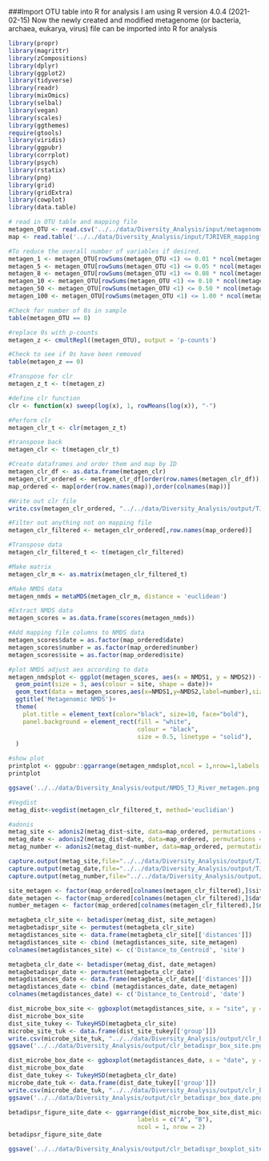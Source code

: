 ###Import OTU table into R for analysis
I am using R version 4.0.4 (2021-02-15)
Now the newly created and modified metagenome (or bacteria, archaea, eukarya, virus) file can be imported into R for analysis 
```r
library(propr)
library(magrittr)
library(zCompositions)
library(dplyr)
library(ggplot2)
library(tidyverse) 
library(readr)
library(mixOmics)
library(selbal)
library(vegan)
library(scales)
library(ggthemes)
require(gtools)
library(viridis)
library(ggpubr)
library(corrplot)
library(psych)
library(rstatix)
library(png)
library(grid)
library(gridExtra)
library(cowplot)
library(data.table)
```
```r
# read in OTU table and mapping file
metagen_OTU <- read.csv('../../data/Diversity_Analysis/input/metagenomemodified.csv',sep=',',row.names = 1,header = 1,check.names=FALSE)
map <- read.table('../../data/Diversity_Analysis/input/TJRIVER_mappingfile.txt',sep='\t',header =1,row.names = 1)
```
```r
#To reduce the overall number of variables if desired.
metagen_1 <- metagen_OTU[rowSums(metagen_OTU <1) <= 0.01 * ncol(metagen_OTU), ]
metagen_5 <- metagen_OTU[rowSums(metagen_OTU <1) <= 0.05 * ncol(metagen_OTU), ]
metagen_8 <- metagen_OTU[rowSums(metagen_OTU <1) <= 0.08 * ncol(metagen_OTU), ]
metagen_10 <- metagen_OTU[rowSums(metagen_OTU <1) <= 0.10 * ncol(metagen_OTU), ]
metagen_50 <- metagen_OTU[rowSums(metagen_OTU <1) <= 0.50 * ncol(metagen_OTU), ]
metagen_100 <- metagen_OTU[rowSums(metagen_OTU <1) <= 1.00 * ncol(metagen_OTU), ]
```
```r
#Check for number of 0s in sample
table(metagen_OTU == 0)
```
```r
#replace 0s with p-counts
metagen_z <- cmultRepl((metagen_OTU), output = 'p-counts')
```
```r
#Check to see if 0s have been removed
table(metagen_z == 0)
```
```r
#Transpose for clr
metagen_z_t <- t(metagen_z)
```
```r
#define clr function
clr <- function(x) sweep(log(x), 1, rowMeans(log(x)), "-")
```
```r
#Perform clr
metagen_clr_t <- clr(metagen_z_t)
```
```r
#transpose back
metagen_clr <- t(metagen_clr_t)
```
```r
#Create dataframes and order them and map by ID
metagen_clr_df <- as.data.frame(metagen_clr)
metagen_clr_ordered <- metagen_clr_df[order(row.names(metagen_clr_df)), order(colnames(metagen_clr_df))]
map_ordered <- map[order(row.names(map)),order(colnames(map))]
```
```r
#Write out clr file
write.csv(metagen_clr_ordered, "../../data/Diversity_Analysis/output/TJ_River_metagen_clr.csv")
```
```r
#Filter out anything not on mapping file
metagen_clr_filtered <- metagen_clr_ordered[,row.names(map_ordered)]
```
```r
#Transpose data
metagen_clr_filtered_t <- t(metagen_clr_filtered)
```
```r
#Make matrix
metagen_clr_m <- as.matrix(metagen_clr_filtered_t)
```
```r
#Make NMDS data
metagen_nmds = metaMDS(metagen_clr_m, distance = 'euclidean')
```
```r
#Extract NMDS data
metagen_scores = as.data.frame(scores(metagen_nmds))
```
```r
#Add mapping file columns to NMDS data
metagen_scores$date = as.factor(map_ordered$date)
metagen_scores$number = as.factor(map_ordered$number)
metagen_scores$site = as.factor(map_ordered$site)
```
```r
#plot NMDS adjust aes according to data
metagen_nmdsplot <- ggplot(metagen_scores, aes(x = NMDS1, y = NMDS2)) +
  geom_point(size = 3, aes(colour = site, shape = date))+ 
  geom_text(data = metagen_scores,aes(x=NMDS1,y=NMDS2,label=number),size=2,vjust=2)+
  ggtitle('Metagenomic NMDS')+
  theme(
    plot.title = element_text(color="black", size=10, face="bold"),
    panel.background = element_rect(fill = "white",
                                    colour = "black",
                                    size = 0.5, linetype = "solid"),
  )
```
```r
#show plot
printplot <- ggpubr::ggarrange(metagen_nmdsplot,ncol = 1,nrow=1,labels = c("A"))
printplot
```
```r
ggsave('../../data/Diversity_Analysis/output/NMDS_TJ_River_metagen.png', width=6.5, height=4,plot=metagen_nmdsplot)
```
```r
#Vegdist
metag_dist<-vegdist(metagen_clr_filtered_t, method='euclidian')
```
```r
#adonis
metag_site <- adonis2(metag_dist~site, data=map_ordered, permutations = 9999, method = "euclidian")
metag_date <- adonis2(metag_dist~date, data=map_ordered, permutations = 9999, method = "euclidian")
metag_number <- adonis2(metag_dist~number, data=map_ordered, permutations = 9999, method = "euclidian")
```
```r
capture.output(metag_site,file="../../data/Diversity_Analysis/output/TJ_River_site_permanova_10000.csv")
capture.output(metag_date,file="../../data/Diversity_Analysis/output/TJ_River_date_permanova_10000.csv")
capture.output(metag_number,file="../../data/Diversity_Analysis/output/TJ_River_number_permanova_10000.csv")
```
```r
site_metagen <- factor(map_ordered[colnames(metagen_clr_filtered),]$site)
date_metagen <- factor(map_ordered[colnames(metagen_clr_filtered),]$date)
number_metagen <- factor(map_ordered[colnames(metagen_clr_filtered),]$number)
```
```r
metagbeta_clr_site <- betadisper(metag_dist, site_metagen)
metagbetadispr_site <- permutest(metagbeta_clr_site)
metagdistances_site <- data.frame(metagbeta_clr_site[['distances']])
metagdistances_site <- cbind (metagdistances_site, site_metagen)
colnames(metagdistances_site) <- c('Distance_to_Centroid', 'site')
```
```r
metagbeta_clr_date <- betadisper(metag_dist, date_metagen)
metagbetadispr_date <- permutest(metagbeta_clr_date)
metagdistances_date <- data.frame(metagbeta_clr_date[['distances']])
metagdistances_date <- cbind (metagdistances_date, date_metagen)
colnames(metagdistances_date) <- c('Distance_to_Centroid', 'date')
```
```r
dist_microbe_box_site <- ggboxplot(metagdistances_site, x = "site", y = "Distance_to_Centroid" , add = "point")
dist_microbe_box_site
dist_site_tukey <- TukeyHSD(metagbeta_clr_site)
microbe_site_tuk <- data.frame(dist_site_tukey[['group']])
write.csv(microbe_site_tuk, "../../data/Diversity_Analysis/output/clr_betadispr_site_tukey.csv")
ggsave('../../data/Diversity_Analysis/output/clr_betadispr_box_site.png',width=12, height=4, plot = dist_microbe_box_site)
```
```r
dist_microbe_box_date <- ggboxplot(metagdistances_date, x = "date", y = "Distance_to_Centroid" , add = "point")
dist_microbe_box_date
dist_date_tukey <- TukeyHSD(metagbeta_clr_date)
microbe_date_tuk <- data.frame(dist_date_tukey[['group']])
write.csv(microbe_date_tuk, "../../data/Diversity_Analysis/output/clr_betadispr_date_tukey.csv")
ggsave('../../data/Diversity_Analysis/output/clr_betadispr_box_date.png',width=12, height=4, plot = dist_microbe_box_date)
```
```r
betadipsr_figure_site_date <- ggarrange(dist_microbe_box_site,dist_microbe_box_date,
                                    labels = c("A", "B"),
                                    ncol = 1, nrow = 2)
betadipsr_figure_site_date
```
```r
ggsave('../../data/Diversity_Analysis/output/clr_betadispr_boxplot_site_date.png',width=15, height=8, plot = betadipsr_figure_site_date)
```